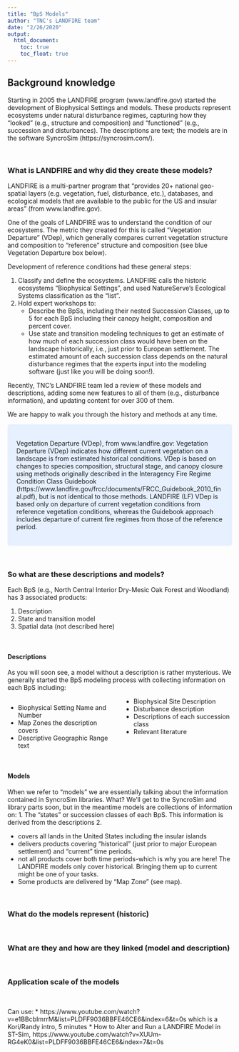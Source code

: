 ```yaml
---
title: "BpS Models"
author: "TNC's LANDFIRE team"
date: "2/26/2020"
output:
  html_document:
    toc: true
    toc_float: true
---
```



## Background knowledge

Starting in 2005 the LANDFIRE program (www.landfire.gov) started the development of Biophysical Settings and models.  These products represent ecosystems under natural disturbance regimes, capturing how they "looked" (e.g., structure and composition) and "functioned" (e.g., succession and disturbances).  The descriptions are text; the models are in the software SyncroSim (https://syncrosim.com/).

<br>

### What is LANDFIRE and why did they create these models?  
LANDFIRE is a multi-partner program that "provides 20+ national geo-spatial layers (e.g. vegetation, fuel, disturbance, etc.), databases, and ecological models that are available to the public for the US and insular areas" (from www.landfire.gov).  

One of the goals of LANDFIRE was to understand the condition of our ecosystems.  The metric they created for this is called "Vegetation Departure" (VDep), which generally compares current vegetation structure and composition to "reference" structure and composition (see blue Vegetation Departure box below).

Development of reference conditions had these general steps:

1. Classify and define the ecosystems.  LANDFIRE calls the historic ecosystems "Biophysical Settings", and used NatureServe's Ecological Systems classification as the "list".
2. Hold expert workshops to:
    * Describe the BpSs, including their nested Succession Classes, up to 5 for each BpS including their canopy height, composition and percent cover. 
    * Use state and transition modeling techniques to get an estimate of how much of each succession class would have been on the landscape historically, i.e., just prior to European settlement.  The estimated amount of each succession class depends on the natural disturbance regimes that the experts input into the modeling software (just like you will be doing soon!).
    
Recently, TNC's LANDFIRE team led a review of these models and descriptions, adding some new features to all of them (e.g., disturbance information), and updating content for over 300 of them.  


We are happy to walk you through the history and methods at any time.  

<style>
div.blue { background-color:#e6f0ff; border-radius: 5px; padding: 20px;}
</style>
<div class = "blue">

Vegetation Departure (VDep), from www.landfire.gov:
Vegetation Departure (VDep) indicates how different current vegetation on a landscape is from estimated historical conditions. VDep is based on changes to species composition, structural stage, and canopy closure using methods originally described in the Interagency Fire Regime Condition Class Guidebook (https://www.landfire.gov/frcc/documents/FRCC_Guidebook_2010_final.pdf), but is not identical to those methods. LANDFIRE (LF) VDep is based only on departure of current vegetation conditions from reference vegetation conditions, whereas the Guidebook approach includes departure of current fire regimes from those of the reference period.


</div>

<br>

###  So what are these descriptions and models?

Each BpS (e.g., North Central Interior Dry-Mesic Oak Forest and Woodland) has 3 associated products:

1. Description
2. State and transition model
3. Spatial data (not described here)

 <br>

#### Descriptions
As you will soon see, a model without a description is rather mysterious.  We generally started the BpS modeling process with collecting information on each BpS including:

<style>
  .col2 {
    columns: 2 200px;         /* number of columns and width in pixels*/
    -webkit-columns: 2 200px; /* chrome, safari */
    -moz-columns: 2 200px;    /* firefox */
  }

</style>


<div class="col2">
* Biophysical Setting Name and Number
* Map Zones the description covers
* Descriptive Geographic Range text
* Biophysical Site Description
* Disturbance description
* Descriptions of each succession class
* Relevant literature

</div>
 <br>

#### Models

When we refer to "models" we are essentially talking about the information contained in SyncroSim libraries.  What? 
We'll get to the SyncroSim and library parts soon, but in the meantime models are collections of information on:
1.  The "states" or succession classes of each BpS.  This information is derived from the descriptions
2.  




* covers all lands in the United States including the insular islands
* delivers products covering "historical" (just prior to major European settlement) and "current" time periods.  
* not all products cover both time periods-which is why you are here!  The LANDFIRE models only cover historical.  Bringing them up to current might be one of your tasks.
* Some products are delivered by "Map Zone" (see map).


<br>

### What do the models represent (historic)

<br>

### What are they and how are they linked (model and description)

<br>

### Application scale of the models

<br>


Can use:
*  https://www.youtube.com/watch?v=e1BBcbImrrM&list=PLDFF9036BBFE46CE6&index=6&t=0s which is a Kori/Randy intro, 5 minutes
*  How to Alter and Run a LANDFIRE Model in ST-Sim, https://www.youtube.com/watch?v=XUUm-RG4eK0&list=PLDFF9036BBFE46CE6&index=7&t=0s



